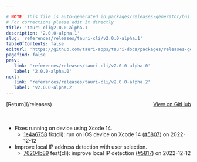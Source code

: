 ```yaml
---

# NOTE: This file is auto-generated in packages/releases-generator/build.ts
# For corrections please edit it directly
title: 'tauri-cli@2.0.0-alpha.1'
description: '2.0.0-alpha.1'
slug: 'references/releases/tauri-cli/v2.0.0-alpha.1'
tableOfContents: false
editUrl: 'https://github.com/tauri-apps/tauri-docs/packages/releases-generator/build.ts'
pagefind: false
prev:
   link: 'references/releases/tauri-cli/v2.0.0-alpha.0'
   label: '2.0.0-alpha.0'
next:
   link: 'references/releases/tauri-cli/v2.0.0-alpha.2'
   label: 'v2.0.0-alpha.2'
---
```


<div style="margin-bottom:3rem; display: flex; justify-content: space-between; align-items: center"><span>[Return](/releases)</span><span><a href="https://github.com/tauri-apps/tauri/releases/tag/tauri-cli-v2.0.0-alpha.1">View on GitHub</a></span></div>

- Fixes running on device using Xcode 14.
  - [1e4a6758](https://www.github.com/tauri-apps/tauri/commit/1e4a675843c486bddc11292d09fb766e98758514) fix(cli): run on iOS device on Xcode 14 ([#5807](https://www.github.com/tauri-apps/tauri/pull/5807)) on 2022-12-12
- Improve local IP address detection with user selection.
  - [76204b89](https://www.github.com/tauri-apps/tauri/commit/76204b893846a04552f8f8b87ad2c9b55e1b417f) feat(cli): improve local IP detection ([#5817](https://www.github.com/tauri-apps/tauri/pull/5817)) on 2022-12-12

